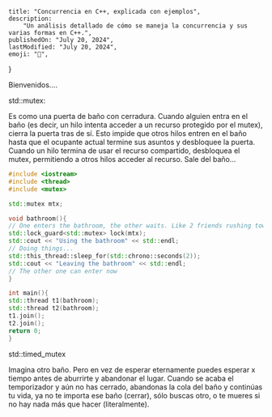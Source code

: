 
	title: "Concurrencia en C++, explicada con ejemplos",
	description:
		"Un análisis detallado de cómo se maneja la concurrencia y sus varias formas en C++.",
	publishedOn: "July 20, 2024",
	lastModified: "July 20, 2024",
	emoji: "🧵",
}

<ArticleHeader title={metadata.title} date={metadata.publishedOn} />

Bienvenidos....

std::mutex:

Es como una puerta de baño con cerradura. Cuando alguien entra en el baño
(es decir, un hilo intenta acceder a un recurso protegido por el mutex), cierra la puerta tras de sí.
Esto impide que otros hilos entren en el baño hasta que el ocupante actual termine sus asuntos y desbloquee la puerta.
Cuando un hilo termina de usar el recurso compartido, desbloquea el mutex, permitiendo a otros hilos acceder al recurso.
Sale del baño...

```cpp
#include <iostream>
#include <thread>
#include <mutex>

std::mutex mtx;

void bathroom(){
// One enters the bathroom, the other waits. Like 2 friends rushing towards a bathrrom
std::lock_guard<std::mutex> lock(mtx);
std::cout << "Using the bathroom" << std::endl;
// Doing things...
std::this_thread::sleep_for(std::chrono::seconds(2));
std::cout << "Leaving the bathroom" << std::endl;
// The other one can enter now
}

int main(){
std::thread t1(bathroom);
std::thread t2(bathroom);
t1.join();
t2.join();
return 0;
}
```

std::timed_mutex

Imagina otro baño. Pero en vez de esperar eternamente puedes esperar x tiempo antes de aburrirte y abandonar el lugar.
Cuando se acaba el temporizador y aún no has cerrado, abandonas la cola del baño y continúas tu vida,
ya no te importa ese baño (cerrar), sólo buscas otro, o te mueres si no hay nada más que hacer (literalmente).